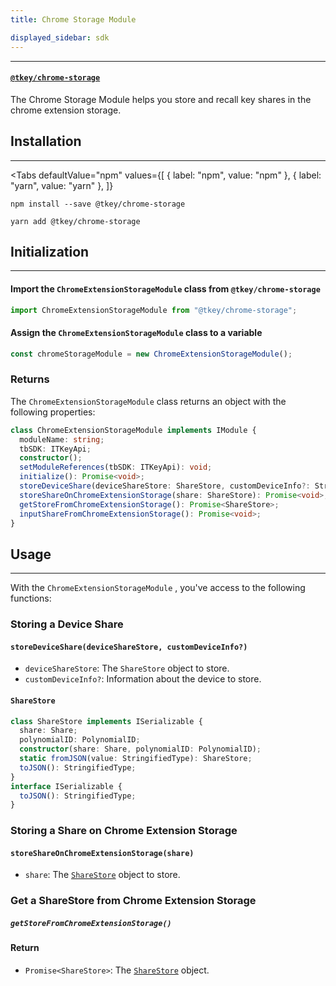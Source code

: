 ```yaml
---
title: Chrome Storage Module

displayed_sidebar: sdk
---
```



---

#### [`@tkey/chrome-storage`](https://npmjs.com/package/@tkey/chrome-storage)

The Chrome Storage Module helps you store and recall key shares in the chrome extension storage.

## Installation

---

<Tabs
  defaultValue="npm"
  values={[
    { label: "npm", value: "npm" },
    { label: "yarn", value: "yarn" },
  ]}
>

<TabItem value="npm">

```shell
npm install --save @tkey/chrome-storage
```

</TabItem>

<TabItem value="yarn">

```shell
yarn add @tkey/chrome-storage
```

</TabItem>

</Tabs>

## Initialization

---

#### Import the `ChromeExtensionStorageModule` class from `@tkey/chrome-storage`

```javascript
import ChromeExtensionStorageModule from "@tkey/chrome-storage";
```

#### Assign the `ChromeExtensionStorageModule` class to a variable

```javascript
const chromeStorageModule = new ChromeExtensionStorageModule();
```

### Returns

The `ChromeExtensionStorageModule` class returns an object with the following properties:

```ts
class ChromeExtensionStorageModule implements IModule {
  moduleName: string;
  tbSDK: ITKeyApi;
  constructor();
  setModuleReferences(tbSDK: ITKeyApi): void;
  initialize(): Promise<void>;
  storeDeviceShare(deviceShareStore: ShareStore, customDeviceInfo?: StringifiedType): Promise<void>;
  storeShareOnChromeExtensionStorage(share: ShareStore): Promise<void>;
  getStoreFromChromeExtensionStorage(): Promise<ShareStore>;
  inputShareFromChromeExtensionStorage(): Promise<void>;
}
```

## Usage

---

With the `ChromeExtensionStorageModule` , you've access to the following functions:

### Storing a Device Share

#### `storeDeviceShare(deviceShareStore, customDeviceInfo?)`

- `deviceShareStore`: The `ShareStore` object to store.
- `customDeviceInfo?`: Information about the device to store.

#### `ShareStore`

```ts
class ShareStore implements ISerializable {
  share: Share;
  polynomialID: PolynomialID;
  constructor(share: Share, polynomialID: PolynomialID);
  static fromJSON(value: StringifiedType): ShareStore;
  toJSON(): StringifiedType;
}
interface ISerializable {
  toJSON(): StringifiedType;
}
```

### Storing a Share on Chrome Extension Storage

#### `storeShareOnChromeExtensionStorage(share)`

- `share`: The [`ShareStore`](#sharestore) object to store.

### Get a ShareStore from Chrome Extension Storage

##### `getStoreFromChromeExtensionStorage()`

#### Return

- `Promise<ShareStore>`: The [`ShareStore`](#sharestore) object.
